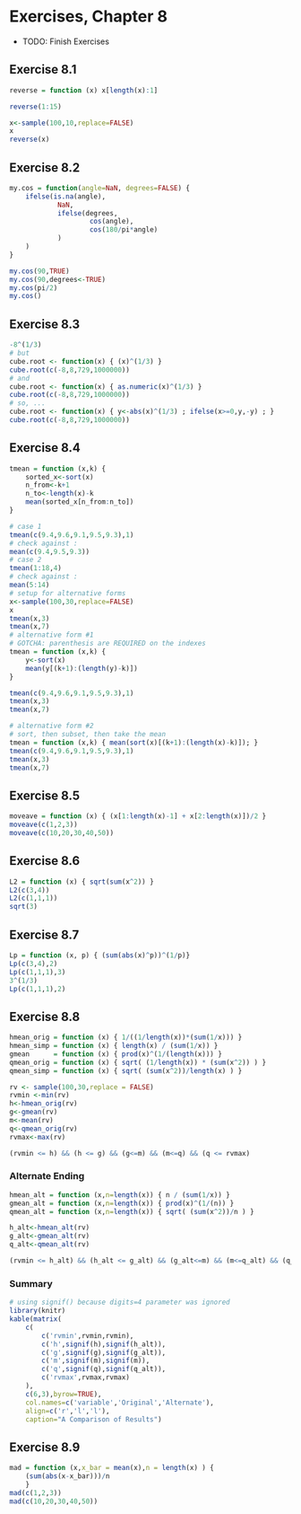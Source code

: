 # Exercises, Chapter 8

+ TODO: Finish Exercises

## Exercise 8.1

```r

reverse = function (x) x[length(x):1]

reverse(1:15)

x<-sample(100,10,replace=FALSE)
x
reverse(x)
```

## Exercise 8.2

```r
my.cos = function(angle=NaN, degrees=FALSE) {
    ifelse(is.na(angle),
            NaN,
            ifelse(degrees,
                    cos(angle),
                    cos(180/pi*angle)
            )
    )
}

my.cos(90,TRUE)
my.cos(90,degrees<-TRUE)
my.cos(pi/2)
my.cos()

```

## Exercise 8.3

```r
-8^(1/3)
# but
cube.root <- function(x) { (x)^(1/3) }
cube.root(c(-8,8,729,1000000))
# and
cube.root <- function(x) { as.numeric(x)^(1/3) }
cube.root(c(-8,8,729,1000000))
# so, ...
cube.root <- function(x) { y<-abs(x)^(1/3) ; ifelse(x>=0,y,-y) ; }
cube.root(c(-8,8,729,1000000))
```

## Exercise 8.4

```r
tmean = function (x,k) { 
    sorted_x<-sort(x)
    n_from<-k+1
    n_to<-length(x)-k
    mean(sorted_x[n_from:n_to])
}

# case 1
tmean(c(9.4,9.6,9.1,9.5,9.3),1)
# check against :
mean(c(9.4,9.5,9.3))
# case 2
tmean(1:18,4)
# check against :
mean(5:14)
# setup for alternative forms
x<-sample(100,30,replace=FALSE)
x
tmean(x,3)
tmean(x,7)
# alternative form #1
# GOTCHA: parenthesis are REQUIRED on the indexes
tmean = function (x,k) { 
    y<-sort(x)
    mean(y[(k+1):(length(y)-k)])
}

tmean(c(9.4,9.6,9.1,9.5,9.3),1)
tmean(x,3)
tmean(x,7)

# alternative form #2
# sort, then subset, then take the mean
tmean = function (x,k) { mean(sort(x)[(k+1):(length(x)-k)]); }
tmean(c(9.4,9.6,9.1,9.5,9.3),1)
tmean(x,3)
tmean(x,7)
```

## Exercise 8.5
```r
moveave = function (x) { (x[1:length(x)-1] + x[2:length(x)])/2 }
moveave(c(1,2,3))
moveave(c(10,20,30,40,50))
```

## Exercise 8.6
```r
L2 = function (x) { sqrt(sum(x^2)) }
L2(c(3,4))
L2(c(1,1,1))
sqrt(3)
```

## Exercise 8.7
```r
Lp = function (x, p) { (sum(abs(x)^p))^(1/p)}
Lp(c(3,4),2)
Lp(c(1,1,1),3)
3^(1/3)
Lp(c(1,1,1),2)
```

## Exercise 8.8
```r
hmean_orig = function (x) { 1/((1/length(x))*(sum(1/x))) }
hmean_simp = function (x) { length(x) / (sum(1/x)) }
gmean      = function (x) { prod(x)^(1/(length(x))) }
qmean_orig = function (x) { sqrt( (1/length(x)) * (sum(x^2)) ) }
qmean_simp = function (x) { sqrt( (sum(x^2))/length(x) ) }

rv <- sample(100,30,replace = FALSE)
rvmin <-min(rv)
h<-hmean_orig(rv)
g<-gmean(rv)
m<-mean(rv)
q<-qmean_orig(rv)
rvmax<-max(rv)

(rvmin <= h) && (h <= g) && (g<=m) && (m<=q) && (q <= rvmax)
```

### Alternate Ending
```r
hmean_alt = function (x,n=length(x)) { n / (sum(1/x)) }
gmean_alt = function (x,n=length(x)) { prod(x)^(1/(n)) }
qmean_alt = function (x,n=length(x)) { sqrt( (sum(x^2))/n ) }

h_alt<-hmean_alt(rv)
g_alt<-gmean_alt(rv)
q_alt<-qmean_alt(rv)

(rvmin <= h_alt) && (h_alt <= g_alt) && (g_alt<=m) && (m<=q_alt) && (q_alt <= rvmax)
```

### Summary
```r
# using signif() because digits=4 parameter was ignored
library(knitr)
kable(matrix(
    c(
        c('rvmin',rvmin,rvmin),
        c('h',signif(h),signif(h_alt)),
        c('g',signif(g),signif(g_alt)),
        c('m',signif(m),signif(m)),
        c('q',signif(q),signif(q_alt)),
        c('rvmax',rvmax,rvmax)
    ),
    c(6,3),byrow=TRUE),
    col.names=c('variable','Original','Alternate'),
    align=c('r','l','l'),
    caption="A Comparison of Results")
```

## Exercise 8.9
```r
mad = function (x,x_bar = mean(x),n = length(x) ) { 
    (sum(abs(x-x_bar)))/n 
    }
mad(c(1,2,3))
mad(c(10,20,30,40,50))

```
